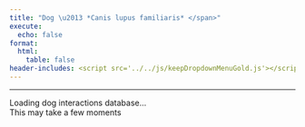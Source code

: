 ```yaml
---
title: "Dog \u2013 *Canis lupus familiaris* </span>"
execute:
  echo: false
format:
  html:
    table: false
header-includes: <script src='../../js/keepDropdownMenuGold.js'></script>
---
```


***


```{=html}

<div id="loading-widget-page8" class="loading-container">
  <div class="loading-spinner"></div>
  <div class="loading-text">Loading dog interactions database...</div>
  <div class="loading-subtext">This may take a few moments</div>
</div>

<div id="table-content8" style="opacity: 0;">

<!-- Injected automatically via Jinja -->
{{ table_block }}

</div>

<script>
(function() {
    function hideLoadingShowTablePage8() {
        document.getElementById('loading-widget-page8').style.display = 'none';
        document.getElementById('table-content8').style.opacity = '1';
    }
    
    // Make it globally available
    window.hideLoadingShowTablePage8 = hideLoadingShowTablePage8;
    
    // Fallback timeout
    setTimeout(function() {
        hideLoadingShowTablePage8();
    }, 2000);
})();
</script>


```





